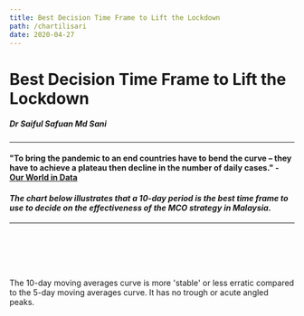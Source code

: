 ```yaml
---
title: Best Decision Time Frame to Lift the Lockdown
path: /chartilisari
date: 2020-04-27
---
```



<SEO title="ILI/SARI" />

# Best Decision Time Frame to Lift the Lockdown
##### Dr Saiful Safuan Md Sani
***
#### "To bring the pandemic to an end countries have to bend the curve – they have to achieve a plateau then decline in the number of daily cases." - [Our World in Data](https://ourworldindata.org/coronavirus#are-countries-bending-the-curve)
#### ***The chart below illustrates that a 10-day period is the best time frame to use to decide on the effectiveness of the MCO strategy in Malaysia.***
***

<Chartilisari />

<br></br>
---

<div>The 10-day moving averages curve is more 'stable' or less erratic 
compared to the 5-day moving averages curve. It has no trough or 
acute angled peaks.</div>

<div></div>



